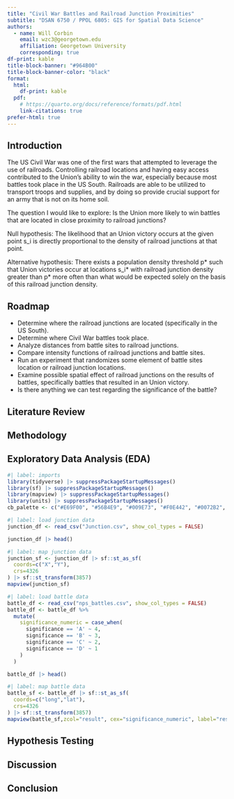 ```yaml
---
title: "Civil War Battles and Railroad Junction Proximities"
subtitle: "DSAN 6750 / PPOL 6805: GIS for Spatial Data Science"
authors:
  - name: Will Corbin
    email: wzc3@georgetown.edu
    affiliation: Georgetown University
    corresponding: true
df-print: kable
title-block-banner: "#964B00"
title-block-banner-color: "black"
format:
  html:
    df-print: kable
  pdf:
    # https://quarto.org/docs/reference/formats/pdf.html
    link-citations: true
prefer-html: true
---
```


## Introduction

The US Civil War was one of the first wars that attempted to leverage the use of railroads. Controlling railroad locations and having easy access contributed to the Union's ability to win the war, especially because most battles took place in the US South. Railroads are able to be utilized to transport troops and supplies, and by doing so provide crucial support for an army that is not on its home soil.

The question I would like to explore:
Is the Union more likely to win battles that are located in close proximity to railroad junctions?

Null hypothesis:
The likelihood that an Union victory occurs at the given point s_i is directly proportional to the density of railroad junctions at that point.

Alternative hypothesis:
There exists a population density threshold p* such that Union victories occur at locations s_i* with railroad junction density greater than p* more often than what would be expected solely on the basis of this railroad junction density.

## Roadmap

- Determine where the railroad junctions are located (specifically in the US South). 
- Determine where Civil War battles took place.
- Analyze distances from battle sites to railroad junctions.
- Compare intensity functions of railroad junctions and battle sites.
- Run an experiment that randomizes some element of battle sites location or railroad junction locations.
- Examine possible spatial effect of railroad junctions on the results of battles, specifically battles that resulted in an Union victory.
- Is there anything we can test regarding the significance of the battle?



## Literature Review

## Methodology

## Exploratory Data Analysis (EDA)

```r
#| label: imports
library(tidyverse) |> suppressPackageStartupMessages()
library(sf) |> suppressPackageStartupMessages()
library(mapview) |> suppressPackageStartupMessages()
library(units) |> suppressPackageStartupMessages()
cb_palette <- c("#E69F00", "#56B4E9", "#009E73", "#F0E442", "#0072B2", "#D55E00", "#CC79A7")
```

```r
#| label: load junction data
junction_df <- read_csv("Junction.csv", show_col_types = FALSE)

junction_df |> head()
```

```r
#| label: map junction data
junction_sf <- junction_df |> sf::st_as_sf(
  coords=c("X","Y"),
  crs=4326
) |> sf::st_transform(3857)
mapview(junction_sf)

```

```r
#| label: load battle data
battle_df <- read_csv("nps_battles.csv", show_col_types = FALSE)
battle_df <- battle_df %>% 
  mutate(
    significance_numeric = case_when(
      significance == 'A' ~ 4,
      significance == 'B' ~ 3,
      significance == 'C' ~ 2,
      significance == 'D' ~ 1
    )
  )

battle_df |> head()

```


```r
#| label: map battle data
battle_sf <- battle_df |> sf::st_as_sf(
  coords=c("long","lat"),
  crs=4326
) |> sf::st_transform(3857)
mapview(battle_sf,zcol="result", cex="significance_numeric", label="result")

```

## Hypothesis Testing




## Discussion

## Conclusion

